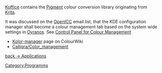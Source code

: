[http://wiki.koffice.org/index.php?title=Color_management Koffice] contains the [http://wiki.koffice.org/index.php?title=Pigment Pigment] colour conversion library originating from [[Krita]].

It was discussed on the [[OpenICC]] email list, that the KDE configuration manager shall become a colour management tab based on the system wide settings in [[Oyranos]]. See [http://www.freedesktop.org/wiki/OpenIccForGoogleSoC2007#head-98b54ec09dfb3d4545661e5964e9ccb9fbf8d11a Control Panel for Colour Management]

* [[Kolor-manager|Kolor-manager]] page on ColourWiki
* [http://community.kde.org/Calligra/Color_management Calligra/Color_management]


[[Applications|back -> Applications]]

[[Category:Programms]]